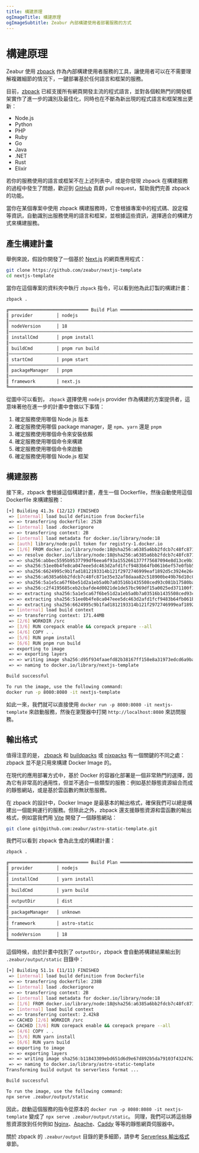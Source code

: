 ```yaml
---
title: 構建原理
ogImageTitle: 構建原理
ogImageSubtitle: Zeabur 內部構建使用者部署服務的方式
---
```


# 構建原理

Zeabur 使用 [zbpack](https://github.com/zeabur/zbpack) 作為內部構建使用者服務的工具，讓使用者可以在不需要理解複雜細節的情況下，一鍵部署基於任何語言和框架的服務。

目前，[zbpack](https://github.com/zeabur/zbpack) 已經支援所有網頁開發主流的程式語言，並對各個較熱門的開發框架實作了進一步的識別及最佳化，同時也在不斷為新出現的程式語言和框架推出更新：

- Node.js
- Python
- PHP
- Ruby
- Go
- Java
- .NET
- Rust
- Elixir

若你的服務使用的語言或框架不在上述列表中，或是你發現 zbpack 在構建服務的過程中發生了問題，歡迎到 [GitHub](https://github.com/zeabur/zbpack/pulls) 貢獻 pull request，幫助我們完善 zbpack 的功能。

當你在某個專案中使用 zbpack 構建服務時，它會根據專案中的程式碼、設定檔等資訊，自動識別出服務使用的語言和框架，並根據這些資訊，選擇適合的構建方式來構建服務。

## 產生構建計畫

舉例來說，假設你開發了一個基於 [Next.js](https://nextjs.org/) 的網頁應用程式：

```bash
git clone https://github.com/zeabur/nextjs-template
cd nextjs-template
```

當你在這個專案的資料夾中執行 `zbpack` 指令，可以看到他為此訂製的構建計畫：

```bash
zbpack .

╔══════════════════════════════ Build Plan ═════════════════════════════╗
║ provider         │ nodejs                                             ║
║───────────────────────────────────────────────────────────────────────║
║ nodeVersion      │ 18                                                 ║
║───────────────────────────────────────────────────────────────────────║
║ installCmd       │ pnpm install                                       ║
║───────────────────────────────────────────────────────────────────────║
║ buildCmd         │ pnpm run build                                     ║
║───────────────────────────────────────────────────────────────────────║
║ startCmd         │ pnpm start                                         ║
║───────────────────────────────────────────────────────────────────────║
║ packageManager   │ pnpm                                               ║
║───────────────────────────────────────────────────────────────────────║
║ framework        │ next.js                                            ║
╚═══════════════════════════════════════════════════════════════════════╝
```

從圖中可以看到， `zbpack` 選擇使用 `nodejs` provider 作為構建的方案提供者，這意味著他在進一步的計畫中會做以下事情：

1. 確定服務使用哪個 Node.js 版本
2. 確定服務使用哪個 package manager，是 `npm`、`yarn` 還是 `pnpm`
3. 確定服務使用哪個命令來安裝依賴
4. 確定服務使用哪個命令來構建
5. 確定服務使用哪個命令來啟動
6. 確定服務使用哪個 Node.js 框架

## 構建服務

接下來，zbpack 會根據這個構建計畫，產生一個 Dockerfile，然後自動使用這個 Dockerfile 來構建服務：

```bash
[+] Building 41.3s (12/12) FINISHED                                                                     docker:orbstack
 => [internal] load build definition from Dockerfile                                                               0.0s
 => => transferring dockerfile: 252B                                                                               0.0s
 => [internal] load .dockerignore                                                                                  0.0s
 => => transferring context: 2B                                                                                    0.0s
 => [internal] load metadata for docker.io/library/node:18                                                         5.8s
 => [auth] library/node:pull token for registry-1.docker.io                                                        0.0s
 => [1/6] FROM docker.io/library/node:18@sha256:a6385a6bb2fdcb7c48fc871e35e32af8daaa82c518900be49b76d10c005864c2   6.9s
 => => resolve docker.io/library/node:18@sha256:a6385a6bb2fdcb7c48fc871e35e32af8daaa82c518900be49b76d10c005864c2   0.0s
 => => sha256:abbec5595b9537799df6eea6f93a1552661377f75687094e8d13ce9b179b497d 2.00kB / 2.00kB                     0.0s
 => => sha256:51ee0b4fe8ca047eee5dc463d2afd1fcf9483b64fb061b6ef57e0fbb57f8d47d 2.21MB / 2.21MB                     0.9s
 => => sha256:6624995c9b1fad1812193314b121f2972746999eaf1892d5c3924e26c09b9180 452B / 452B                         0.7s
 => => sha256:a6385a6bb2fdcb7c48fc871e35e32af8daaa82c518900be49b76d10c005864c2 1.21kB / 1.21kB                     0.0s
 => => sha256:5a1e5ca67f6be51d2a1eb5a0b7a03516b1435508ced93c081b17580ba61cdc5a 45.96MB / 45.96MB                   3.0s
 => => sha256:c2f4195685ceb2cbafde4d0021de1de57bc969df15a0025ed371100f1cccf364 7.54kB / 7.54kB                     0.0s
 => => extracting sha256:5a1e5ca67f6be51d2a1eb5a0b7a03516b1435508ced93c081b17580ba61cdc5a                          3.7s
 => => extracting sha256:51ee0b4fe8ca047eee5dc463d2afd1fcf9483b64fb061b6ef57e0fbb57f8d47d                          0.0s
 => => extracting sha256:6624995c9b1fad1812193314b121f2972746999eaf1892d5c3924e26c09b9180                          0.0s
 => [internal] load build context                                                                                  5.0s
 => => transferring context: 171.44MB                                                                              5.0s
 => [2/6] WORKDIR /src                                                                                             0.8s
 => [3/6] RUN corepack enable && corepack prepare --all                                                            7.5s
 => [4/6] COPY . .                                                                                                 2.4s
 => [5/6] RUN pnpm install                                                                                         7.0s
 => [6/6] RUN pnpm run build                                                                                       8.6s
 => exporting to image                                                                                             2.3s
 => => exporting layers                                                                                            2.3s
 => => writing image sha256:d95f934faaefd82b38167ff158e8a31973edcd6a9ba7cc361999080345e80e38                       0.0s
 => => naming to docker.io/library/nextjs-template                                                                 0.0s

Build successful

To run the image, use the following command:
docker run -p 8080:8080 -it nextjs-template
```

如此一來，我們就可以直接使用 `docker run -p 8080:8080 -it nextjs-template` 來啟動服務，然後在瀏覽器中打開 `http://localhost:8080` 來訪問服務。

## 輸出格式

值得注意的是， [zbpack](https://github.com/zeabur/zbpack) 和 [buildpacks](https://buildpacks.io/) 或 [nixpacks](https://nixpacks.com/) 有一個關鍵的不同之處： zbpack 並不是只用來構建 Docker Image 的。

在現代的應用部署方式中，基於 Docker 的容器化部署是一個非常熱門的選擇，因為它有非常高的通用性，但並不適合一些類型的服務：例如基於靜態資源組合而成的靜態網站，或是基於雲函數的無狀態服務。

在 zbpack 的設計中，Docker Image 是最基本的輸出格式，確保我們可以總是構建出一個能夠運行的服務。但除此之外，zbpack 還支援靜態資源和雲函數的輸出格式，例如當我們用 [Vite](https://vitejs.dev/) 開發了一個靜態網站：

```bash
git clone git@github.com:zeabur/astro-static-template.git
```

我們可以看到 zbpack 會為此生成的構建計畫：

```bash
zbpack .

╔══════════════════════════════ Build Plan ═════════════════════════════╗
║ provider         │ nodejs                                             ║
║───────────────────────────────────────────────────────────────────────║
║ installCmd       │ yarn install                                       ║
║───────────────────────────────────────────────────────────────────────║
║ buildCmd         │ yarn build                                         ║
║───────────────────────────────────────────────────────────────────────║
║ outputDir        │ dist                                               ║
║───────────────────────────────────────────────────────────────────────║
║ packageManager   │ unknown                                            ║
║───────────────────────────────────────────────────────────────────────║
║ framework        │ astro-static                                       ║
║───────────────────────────────────────────────────────────────────────║
║ nodeVersion      │ 18                                                 ║
╚═══════════════════════════════════════════════════════════════════════╝
```

這個時候，由於計畫中找到了 `outputDir`，zbpack 會自動將構建結果輸出到 `.zeabur/output/static` 目錄中：

```bash
[+] Building 51.1s (11/11) FINISHED                                                                     docker:orbstack
 => [internal] load build definition from Dockerfile                                                               0.0s
 => => transferring dockerfile: 238B                                                                               0.0s
 => [internal] load .dockerignore                                                                                  0.0s
 => => transferring context: 2B                                                                                    0.0s
 => [internal] load metadata for docker.io/library/node:18                                                         1.6s
 => [1/6] FROM docker.io/library/node:18@sha256:a6385a6bb2fdcb7c48fc871e35e32af8daaa82c518900be49b76d10c005864c2   0.0s
 => [internal] load build context                                                                                  0.0s
 => => transferring context: 2.42kB                                                                                0.0s
 => CACHED [2/6] WORKDIR /src                                                                                      0.0s
 => CACHED [3/6] RUN corepack enable && corepack prepare --all                                                     0.0s
 => [4/6] COPY . .                                                                                                 0.0s
 => [5/6] RUN yarn install                                                                                        45.0s
 => [6/6] RUN yarn build                                                                                           1.8s
 => exporting to image                                                                                             2.7s
 => => exporting layers                                                                                            2.7s
 => => writing image sha256:b11843309ebd651d6d9e67d892b5da79103f43247625bf0f64ee3c4192d4e32e                       0.0s
 => => naming to docker.io/library/astro-static-template                                                           0.0s
Transforming build output to serverless format ...

Build successful

To run the image, use the following command:
npx serve .zeabur/output/static
```

因此，啟動這個服務的指令從原本的 `docker run -p 8080:8080 -it nextjs-template` 變成了 `npx serve .zeabur/output/static`。 同理，我們可以將這些靜態資源放到任何例如 [Nginx](https://www.nginx.com/)、[Apache](https://httpd.apache.org/)、[Caddy](https://caddyserver.com/) 等等的靜態網頁伺服器中。

關於 zbpack 的 `.zeabur/output` 目錄的更多細節，請參考 [Serverless 輸出格式](./serverless-output-format) 章節。
